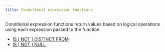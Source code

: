 ```yaml
---
title: Conditional expression functions
---
```


Conditional expression functions return values based on logical operations using each expression passed to the function.

* [IS [ NOT ] DISTINCT FROM](/reference/functions/conditional-expression/is-distinct-from)
* [IS [ NOT ] NULL](/reference/functions/conditional-expression/is-null)
